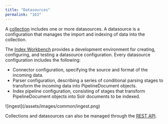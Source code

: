 ```yaml
---
title: "Datasources"
permalink: "163"
---
```


A [collection](/fusion-server/4.2/166/collections) includes one or more datasources. A datasource is a configuration that manages the import and indexing of data into the collection.

The [Index Workbench](/fusion-server/4.2/158/index-workbench) provides a development environment for creating, configuring, and testing a datasource configuration. Every datasource configuration includes the following:

* Connector configuration, specifying the source and format of the incoming data.
* Parser configuration, describing a series of conditional parsing stages to transform the incoming data into PipelineDocument objects.
* Index pipeline configuration, consisting of stages that transform PipelineDocument objects into Solr documents to be indexed.

<Frame>![ingest](/assets/images/common/ingest.png)</Frame>

Collections and datasources can also be managed through the [REST API](/fusion-server/4.2/324/rest-ap-is).